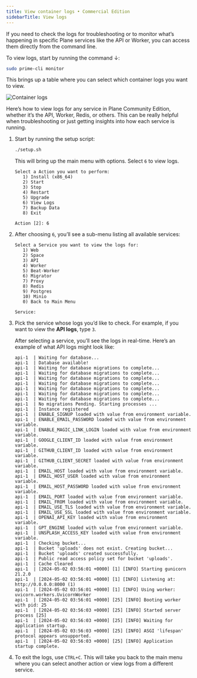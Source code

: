 ```yaml
---
title: View container logs • Commercial Edition
sidebarTitle: View logs
---
```

If you need to check the logs for troubleshooting or to monitor what’s happening in specific Plane services like the API or Worker, you can access them directly from the command line.

To view logs, start by running the command ↓:
   ```bash
   sudo prime-cli monitor
   ```

This brings up a table where you can select which container logs you want to view.

![Container logs](/images/view-logs/container-logs.webp)

<Accordion title="Community Edition">

Here’s how to view logs for any service in Plane Community Edition, whether it’s the API, Worker, Redis, or others. This can be really helpful when troubleshooting or just getting insights into how each service is running.

1. Start by running the setup script:
   ```bash
   ./setup.sh
   ```

   This will bring up the main menu with options. Select `6` to view logs.

   ```
   Select a Action you want to perform:
      1) Install (x86_64)
      2) Start
      3) Stop
      4) Restart
      5) Upgrade
      6) View Logs
      7) Backup Data
      8) Exit

   Action [2]: 6
   ```
2. After choosing `6`, you’ll see a sub-menu listing all available services:

   ```
   Select a Service you want to view the logs for:
      1) Web
      2) Space
      3) API
      4) Worker
      5) Beat-Worker
      6) Migrator
      7) Proxy
      8) Redis
      9) Postgres
      10) Minio
      0) Back to Main Menu

   Service: 
   ```

3. Pick the service whose logs you’d like to check. For example, if you want to view the **API logs**, type `3`.

   After selecting a service, you’ll see the logs in real-time. Here’s an example of what API logs might look like:

   ```
   api-1  | Waiting for database...
   api-1  | Database available!
   api-1  | Waiting for database migrations to complete...
   api-1  | Waiting for database migrations to complete...
   api-1  | Waiting for database migrations to complete...
   api-1  | Waiting for database migrations to complete...
   api-1  | Waiting for database migrations to complete...
   api-1  | Waiting for database migrations to complete...
   api-1  | Waiting for database migrations to complete...
   api-1  | No migrations Pending. Starting processes ...
   api-1  | Instance registered
   api-1  | ENABLE_SIGNUP loaded with value from environment variable.
   api-1  | ENABLE_EMAIL_PASSWORD loaded with value from environment variable.
   api-1  | ENABLE_MAGIC_LINK_LOGIN loaded with value from environment variable.
   api-1  | GOOGLE_CLIENT_ID loaded with value from environment variable.
   api-1  | GITHUB_CLIENT_ID loaded with value from environment variable.
   api-1  | GITHUB_CLIENT_SECRET loaded with value from environment variable.
   api-1  | EMAIL_HOST loaded with value from environment variable.
   api-1  | EMAIL_HOST_USER loaded with value from environment variable.
   api-1  | EMAIL_HOST_PASSWORD loaded with value from environment variable.
   api-1  | EMAIL_PORT loaded with value from environment variable.
   api-1  | EMAIL_FROM loaded with value from environment variable.
   api-1  | EMAIL_USE_TLS loaded with value from environment variable.
   api-1  | EMAIL_USE_SSL loaded with value from environment variable.
   api-1  | OPENAI_API_KEY loaded with value from environment variable.
   api-1  | GPT_ENGINE loaded with value from environment variable.
   api-1  | UNSPLASH_ACCESS_KEY loaded with value from environment variable.
   api-1  | Checking bucket...
   api-1  | Bucket 'uploads' does not exist. Creating bucket...
   api-1  | Bucket 'uploads' created successfully.
   api-1  | Public read access policy set for bucket 'uploads'.
   api-1  | Cache Cleared
   api-1  | [2024-05-02 03:56:01 +0000] [1] [INFO] Starting gunicorn 21.2.0
   api-1  | [2024-05-02 03:56:01 +0000] [1] [INFO] Listening at: http://0.0.0.0:8000 (1)
   api-1  | [2024-05-02 03:56:01 +0000] [1] [INFO] Using worker: uvicorn.workers.UvicornWorker
   api-1  | [2024-05-02 03:56:01 +0000] [25] [INFO] Booting worker with pid: 25
   api-1  | [2024-05-02 03:56:03 +0000] [25] [INFO] Started server process [25]
   api-1  | [2024-05-02 03:56:03 +0000] [25] [INFO] Waiting for application startup.
   api-1  | [2024-05-02 03:56:03 +0000] [25] [INFO] ASGI 'lifespan' protocol appears unsupported.
   api-1  | [2024-05-02 03:56:03 +0000] [25] [INFO] Application startup complete.
   ```

4. To exit the logs, use `CTRL+C`. This will take you back to the main menu where you can select another action or view logs from a different service.

</Accordion>